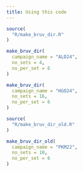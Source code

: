 ```yaml
---
title: Using this code
---
```


```r
source(
  "R/make_bruv_dir.R"
)
```

```r
make_bruv_dir(
  campaign_name = "ALD24",
  no_sets = 4, 
  no_per_set = 6
)
```

```r
make_bruv_dir(
  campaign_name = "HGO24",
  no_sets = 16, 
  no_per_set = 6
)
```


```r
source(
  "R/make_bruv_dir_old.R"
)
```

```r
make_bruv_dir_old(
  campaign_name = "PKM22",
  no_sets = 10, 
  no_per_set = 6
)
```

